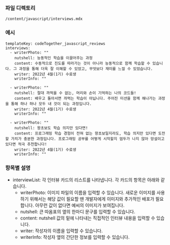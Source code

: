 <!-- Custom-MDX-Documentation.mdx -->

### 파일 디렉토리

`/content/javascript/interviews.mdx`

### 예시

```
templateKey: codeTogether_javascript_reviews
interviews:
  - writerPhoto: ""
    nutshell: 능동적인 학습을 이끌어주는 과정
    content: 수동적으로 진도를 따라가는 것이 아니라 능동적으로 함께 학습할 수 있습니다. 그 과정을 통해 더욱 잘 이해할 수 있었고, 무엇보다 재미를 느낄 수 있었습니다.
    writer: 2022년 4월(1기) 수료생
    writerInfo: ""

  - writerPhoto: ""
    nutshell: 절대 까먹을 수 없는, 머리와 손이 기억하는 나의 코드들!
    content: 배우고 돌아서면 까먹는 학습이 아닙니다. 주어진 미션을 함께 해나가는 과정을 통해 하나 하나 모두 내 것이 되는 과정입니다.
    writer: 2022년 4월(1기) 수료생
    writerInfo: ""

  - writerPhoto: ""
    nutshell: 왕초보도 학습 의지만 있다면!
    content: 프로그래밍 학습 경험이 전혀 없는 왕초보일지라도, 학습 의지만 있다면 도전할 가치가 충분한 과정입니다. 프로그래밍 공부를 어떻게 시작할지 엄두가 나지 않아 망설이고 있다면 적극 추천합니다!
    writer: 2022년 4월(1기) 수료생
    writerInfo: ""
```

### 항목별 설명

- interviewList: 각 인터뷰 카드의 리스트를 나타냅니다. 각 카드의 항목은 아래와 같습니다.
  - writerPhoto: 이미지 파일의 이름을 입력할 수 있습니다. 새로운 이미지를 사용하기 위해서는 해당 값이 필요할 땐 개발자에게 이미지와 추가적인 배포가 필요합니다. 아무런 값이 없다면 예씨의 이미지가 보여집니다.
  - nutshell: 큰 따옴표의 옆의 한마디 문구를 입력할 수 있습니다.
  - content: nutshell 값의 밑에 나타내는 직접적인 인터뷰 내용을 입력할 수 있습니다.
  - writer: 작성자의 이름을 입력할 수 있습니다.
  - writerInfo: 작성자 옆의 간단한 정보를 입력할 수 있습니다.
